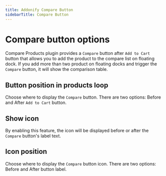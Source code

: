 ```yaml
---
title: Addonify Compare Button
sidebarTitle: Compare Button
---
```


# Compare button options


Compare Products plugin provides a `Compare` button after `Add to Cart` button that allows you to add the product to the compare list on floating dock. If you add more than two product on floating docks and trigger the `Compare` button, it will show the comparison table.



## Button position in products loop                 

Choose where to display the `Compare` button. There are two options: Before and After `Add to Cart` button.

## Show icon

By enabling this feature, the icon will be displayed before or after the `Compare` button's label text.

## Icon position

Choose where to display the `Compare` button icon. There are two options: Before and After button label.

